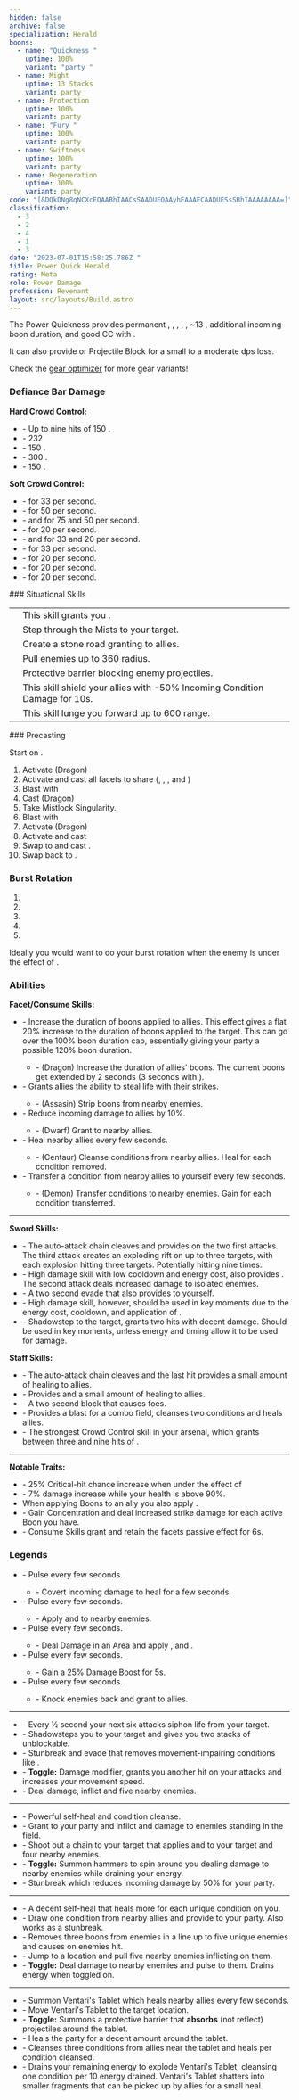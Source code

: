 ```yaml
---
hidden: false
archive: false
specialization: Herald
boons:
  - name: "Quickness "
    uptime: 100%
    variant: "party "
  - name: Might
    uptime: 13 Stacks
    variant: party
  - name: Protection
    uptime: 100%
    variant: party
  - name: "Fury "
    uptime: 100%
    variant: party
  - name: Swiftness
    uptime: 100%
    variant: party
  - name: Regeneration
    uptime: 100%
    variant: party
code: "[&DQkDNg8qNCXcEQAABhIAACsSAADUEQAAyhEAAAECAADUESsSBhIAAAAAAAA=]"
classification:
  - 3
  - 2
  - 4
  - 1
  - 3
date: "2023-07-01T15:58:25.786Z "
title: Power Quick Herald
rating: Meta
role: Power Damage
profession: Revenant
layout: src/layouts/Build.astro
---
```

 
The Power Quickness <Specialization name="Herald"/> provides permanent <Boon name="Quickness"/>, <Boon name="Fury"/>, <Boon name="Protection"/>, <Boon name="Swiftness"/>, <Boon name="Regeneration"/>, ~13 <Boon name="Might"/>, additional incoming boon duration, and good CC with <Skill name="Surge of the mists"/>.

It can also provide <Boon name="Stability"/> or Projectile Block for a small to a moderate dps loss.

<Divider text="Equipment"/>
<CharacterWithAr>
<Character title="" gear='{"attributes":{"profession":"Revenant","specialization":"Herald","data":{"Health":22574,"Armor":2496,"Power":3845,"Precision":1946,"Toughness":1225,"Vitality":1460,"Ferocity":1228,"Condition Damage":500,"Expertise":0,"Concentration":451,"Healing Power":0,"Agony Resistance":150,"Condition Duration":0,"Boon Duration":0.30066666666666664,"Critical Chance":1.0004761904761905,"Critical Damage":2.3186666666666667,"Power Coefficient":2821,"Power2 Coefficient":0,"Burning Coefficient":1.44,"Bleeding Coefficient":0,"Poison Coefficient":0,"Torment Coefficient":0,"Confusion Coefficient":0,"Flat DPS":0,"Maximum Health":0.10000000000000009,"Siphon Base Coefficient":139.75,"Effective Power":33108.51487604055,"NonCrit Effective Power":14279.11797414055,"Power DPS":35964.23583569903,"Power2 DPS":0,"Siphon DPS":164.20625,"Bleeding Damage":86.125,"Bleeding Stacks":0,"Bleeding DPS":0,"Burning Damage":345.328125,"Burning Stacks":1.44,"Burning DPS":497.2725,"Confusion Damage":108.153125,"Confusion Stacks":0,"Confusion DPS":0,"Poison Damage":105.171875,"Poison Stacks":0,"Poison DPS":0,"Torment Damage":127.19999999999999,"Torment Stacks":0,"Torment DPS":0,"Damage":36625.71458569903,"Effective Health":112128764.17910449,"Survivability":57004.96399547763,"Effective Healing":390,"Healing":390}},"armor":{"weight":"Heavy","helmAffix":"Diviner","helmRuneId":24836,"helmRune":"Scholar","helmRuneCount":6,"helmInfusionId":37131,"shouldersAffix":"Assassin","shouldersRuneId":24836,"shouldersRune":"Scholar","shouldersRuneCount":6,"shouldersInfusionId":37131,"coatAffix":"Berserker","coatRuneId":24836,"coatRune":"Scholar","coatRuneCount":6,"coatInfusionId":37131,"glovesAffix":"Berserker","glovesRuneId":24836,"glovesRune":"Scholar","glovesRuneCount":6,"glovesInfusionId":37131,"leggingsAffix":"Berserker","leggingsRuneId":24836,"leggingsRune":"Scholar","leggingsRuneCount":6,"leggingsInfusionId":37131,"bootsAffix":"Berserker","bootsRuneId":24836,"bootsRune":"Scholar","bootsRuneCount":6,"bootsInfusionId":37131},"weapon":{"weapon1MainId":30699,"weapon1MainType":"Sword","weapon1MainSigil1Id":24615,"weapon1MainAffix":"Berserker","weapon1MainInfusion1Id":37131,"weapon1OffId":30699,"weapon1OffType":"Sword","weapon1OffSigilId":24868,"weapon1OffAffix":"Berserker","weapon1OffInfusionId":37131,"weapon2MainId":30698,"weapon2MainType":"Staff","weapon2MainSigil1Id":24615,"weapon2MainAffix":"Berserker","weapon2MainInfusion1Id":37131,"weapon2MainInfusion2Id":37131,"weapon2MainSigil2Id":24868},"backAndTrinket":{"backItemAffix":"Diviner","backItemInfusion1Id":37131,"backItemInfusion2Id":37131,"amuletAffix":"Berserker","ring1Affix":"Berserker","ring1Infusion1Id":37131,"ring1Infusion2Id":37131,"ring1Infusion3Id":37131,"ring2Affix":"Berserker","ring2Infusion1Id":37131,"ring2Infusion2Id":37131,"ring2Infusion3Id":37131,"accessory1Affix":"Berserker","accessory1InfusionId":37131,"accessory2Affix":"Berserker","accessory2InfusionId":37131},"consumables":{"foodId":91805,"utilityId":77569},"skills":[],"legends":{"legend1Id":28134,"legend2Id": 28085},"assumedBuffs":{"value":[{"id":"might","type":"Boon"},{"id":"fury","type":"Boon"},{"id":"protection","type":"Boon"},{"id":"vulnerability","type":"Condition"},{"id":"jade-bot","gw2id":96613,"type":"Item"},{"id":"omnipotion","gw2id":79722,"type":"Item"}]},"traits":{"selection":[[1767,1765,1800],[1761,1774,1719],[1806,1738,1772]],"lines":[15,3,52]}}'>

Check the [gear optimizer](https://optimizer.discretize.eu/) for more gear variants!

</Character>

<Character title="" gear='{"attributes":{"profession":"Revenant","specialization":"Herald","data":{"Health":23762,"Armor":2604,"Power":3880,"Precision":1961,"Toughness":1333,"Vitality":1568,"Ferocity":1256,"Condition Damage":500,"Expertise":0,"Concentration":453,"Healing Power":0,"Agony Resistance":222,"Condition Duration":0,"Boon Duration":0.302,"Critical Chance":1.0076190476190476,"Critical Damage":2.3373333333333335,"Power Coefficient":2821,"Power2 Coefficient":0,"Burning Coefficient":1.44,"Bleeding Coefficient":0,"Poison Coefficient":0,"Torment Coefficient":0,"Confusion Coefficient":0,"Flat DPS":0,"Maximum Health":0.10000000000000009,"Siphon Base Coefficient":139.75,"Effective Power":33678.862584354865,"NonCrit Effective Power":14409.096941395406,"Power DPS":36583.77795551216,"Power2 DPS":0,"Siphon DPS":164.20625,"Bleeding Damage":86.125,"Bleeding Stacks":0,"Bleeding DPS":0,"Burning Damage":345.328125,"Burning Stacks":1.44,"Burning DPS":497.2725,"Confusion Damage":108.153125,"Confusion Stacks":0,"Confusion DPS":0,"Poison Damage":105.171875,"Poison Stacks":0,"Poison DPS":0,"Torment Damage":127.19999999999999,"Torment Stacks":0,"Torment DPS":0,"Damage":37245.25670551216,"Effective Health":123136811.94029853,"Survivability":62601.3278801721,"Effective Healing":390,"Healing":390}},"armor":{"weight":"Heavy","helmAffix":"Berserker","helmRuneId":24836,"helmRune":"Scholar","helmRuneCount":6,"helmInfusionId":37131,"shouldersAffix":"Berserker","shouldersRuneId":24836,"shouldersRune":"Scholar","shouldersRuneCount":6,"shouldersInfusionId":37131,"coatAffix":"Berserker","coatRuneId":24836,"coatRune":"Scholar","coatRuneCount":6,"coatInfusionId":37131,"glovesAffix":"Berserker","glovesRuneId":24836,"glovesRune":"Scholar","glovesRuneCount":6,"glovesInfusionId":37131,"leggingsAffix":"Berserker","leggingsRuneId":24836,"leggingsRune":"Scholar","leggingsRuneCount":6,"leggingsInfusionId":37131,"bootsAffix":"Berserker","bootsRuneId":24836,"bootsRune":"Scholar","bootsRuneCount":6,"bootsInfusionId":37131},"weapon":{"weapon1MainId":30699,"weapon1MainType":"Sword","weapon1MainSigil1Id":24615,"weapon1MainAffix":"Berserker","weapon1MainInfusion1Id":37131,"weapon1OffId":30699,"weapon1OffType":"Sword","weapon1OffSigilId":24868,"weapon1OffAffix":"Berserker","weapon1OffInfusionId":37131,"weapon2MainId":30698,"weapon2MainType":"Staff","weapon2MainSigil1Id":24615,"weapon2MainAffix":"Berserker","weapon2MainInfusion1Id":37131,"weapon2MainInfusion2Id":37131,"weapon2MainSigil2Id":24868},"backAndTrinket":{"backItemAffix":"Berserker","backItemInfusion1Id":37131,"backItemInfusion2Id":37131,"amuletAffix":"Berserker","ring1Affix":"Berserker","ring1Infusion1Id":37131,"ring1Infusion2Id":37131,"ring1Infusion3Id":37131,"ring2Affix":"Berserker","ring2Infusion1Id":37131,"ring2Infusion2Id":37131,"ring2Infusion3Id":37131,"accessory1Affix":"Berserker","accessory1InfusionId":37131,"accessory2Affix":"Berserker","accessory2InfusionId":37131},"consumables":{"foodId":91805,"utilityId":77569},"skills":[],"legends":{"legend1Id":28134,"legend2Id": 28085},"assumedBuffs":{"value":[{"id":"might","type":"Boon"},{"id":"fury","type":"Boon"},{"id":"protection","type":"Boon"},{"id":"vulnerability","type":"Condition"},{"id":"jade-bot","gw2id":96613,"type":"Item"},{"id":"omnipotion","gw2id":79722,"type":"Item"}]},"traits":{"selection":[[1767,1765,1800],[1761,1774,1719],[1806,1738,1772]],"lines":[15,3,52]}}'>
</Character>

</CharacterWithAr>

<Divider text="Build"/>
<Grid>
<GridItem sm="8">
<Traits traits1="Devastation" traits1Selected="Unsuspecting Strikes,Notoriety,Swift Termination" traits2="Invocation" traits2Selected="Rising Tide,Spirit Boon, Roiling Mists" traits3="Herald" traits3Selected="Core Value, Shared Empowerment, Draconic Echo"/>

### Defiance Bar Damage

**Hard Crowd Control:**

- <Skill name="Surge of the Mists"/> - Up to nine hits of 150 <Control name="Knockback"/>.
- <Skill name="Chaotic Release"/> - 232 <Control name="Launch"/>
- <Skill name="Energy Expulsion"/> - 150 <Control name="Knockback"/>.
- <Skill name="Jade Winds"/> - 300 <Control name="Stun"/>.
- <Skill name="Call to Anguish"/> - 150 <Control name="Pull"/>.

**Soft Crowd Control:**

- <Skill name="Chilling Isolation"/> - <Condition name="Chilled"/> for 33 per second.
- <Skill name="Shackling Wave"/> - <Condition name="Immobile"/> for 50 per second.
- <Skill name="Forced Engagement"/> - <Condition name="Taunt"/> and <Condition name="Slow"/> for 75 and 50 per second.
- <Skill name="Gaze of Darkness"/> - <Condition name="Blinded"/> for 20 per second.
- <Skill name="Elemental Blast"/> - <Condition name="Chilled"/> and <Condition name="Weakness"/> for 33 and 20 per second.
- <Skill name="Banish Enchantment"/> - <Condition name="Chilled"/> for 33 per second.
- <Skill name="Warding Rift"/> - <Condition name="Blinded"/> for 20 per second.
- <Skill name="Inspiring Reinforcement"/> - <Condition name="Weakness"/> for 20 per second.
- <Skill name="Mender's Rebuke"/> - <Condition name="Weakness"/> for 20 per second.

</GridItem>
<GridItem sm="4">
### Situational Skills

|                                                                |                                                                                                              |
| -------------------------------------------------------------- | ------------------------------------------------------------------------------------------------------------ |
| <Skill id="28075" size="big" disableText/>                     | This <Specialization name="Herald"/> skill grants you <Effect name="Superspeed"/>.                           |
| <Skill name="Phase Traversal" size="big" disableText/>         | Step through the Mists to your target.                                                                       |
| <Skill name="Inspiring Reinforcement" size="big" disableText/> | Create a stone road granting <Boon name="Stability"/> to allies.                                             |
| <Skill name="Call to Anguish" size="big" disableText/>         | Pull enemies up to 360 radius.                                                                               |
| <Skill name="Protective Solace" size="big" disableText/>       | Protective barrier blocking enemy projectiles.                                                               |
| <Skill name="Breakrazor's Bastion" size="big" disableText/>    | This <Specialization name="Renegade"/> skill shield your allies with -50% Incoming Condition Damage for 10s. |
| <Skill name="Nomad's Advance" size="big" disableText/>         | This <Specialization name="Vindicator"/> skill lunge you forward up to 600 range.                            |

</GridItem>
</Grid>

<Divider text="Details"/>
### Precasting

Start on <Skill name="Legendary Dragon Stance"/>.

1. Activate <Skill name="Facet of Nature"/> (Dragon)
2. Activate and cast all facets to share <Boon name="Quickness"/> (<Skill name="Infuse Light"/>, <Skill name="Gaze of Darkness"/>, <Skill name="Elemental Blast"/>, <Skill name="Burst of Strength"/> and <Skill name="Chaotic Release"/>)
3. Blast <Boon name="Might"/> with <Skill name="Renewing Wave"/>
4. Cast <Skill name="True Nature"/> (Dragon)
5. Take Mistlock Singularity.
6. Blast <Boon name="Might"/> with <Skill name="Renewing Wave"/>
7. Activate <Skill name="Facet of Nature"/> (Dragon)
8. Activate and cast <Skill name="Infuse Light"/>
9. Swap to <Skill name="Legendary Assassin Stance"/> and cast <Skill name="Enchanted Daggers"/>.
10. Swap back to <Skill name="Legendary Dragon Stance"/>.

### Burst Rotation

1.  <Skill name="Burst of Strength"/>
2.  <Skill name="Elemental Blast" />
3.  <Skill name="Chilling Isolation"/>
4.  <Skill name="Shackling Wave"/>
5.  <Skill name="Deathstrike"/>

Ideally you would want to do your burst rotation when the enemy is under the effect of <Effect name="Exposed"/>.

### Abilities
**Facet/Consume Skills:**
- <Skill name="facetofnature" /> - Increase the duration of boons applied to allies. This effect gives a flat 20% increase to the duration of boons applied to the target. This can go over the 100% boon duration cap, essentially giving your party a possible 120% boon duration.
  - <Skill name="truenature" /> - (Dragon)  Increase the duration of allies' boons. The current boons get extended by 2 seconds (3 seconds with <Trait name="Core Value"/>).
- <Skill name="facetofnature" /> - Grants allies the ability to steal life with their strikes.
  - <Skill name="truenature" /> - (Assasin) Strip boons from nearby enemies. 
- <Skill name="facetofnature" /> - Reduce incoming damage to allies by 10%. 
  - <Skill name="truenature" /> - (Dwarf) Grant <Boon name="Stability"/> to nearby allies. 
- <Skill name="facetofnature" /> - Heal nearby allies every few seconds.
  - <Skill name="truenature" /> - (Centaur) Cleanse conditions from nearby allies. Heal for each condition removed.
- <Skill name="facetofnature" /> - Transfer a condition from nearby allies to yourself every few seconds.
  - <Skill name="truenature" /> - (Demon) Transfer conditions to nearby enemies. Gain <Boon name="Might"/> for each condition transferred.

---

**Sword Skills:**

- <Skill name="Preparation Thrust"/> - The auto-attack chain cleaves and provides <Condition name="Vulnerability"/> on the two first attacks. The third attack creates an exploding rift on up to three targets, with each explosion hitting three targets. Potentially hitting nine times.
- <Skill name="Chilling Isolation"/> - High damage skill with low cooldown and energy cost, also provides <Condition name="Chilled"/>. The second attack deals increased damage to isolated enemies.
- <Skill name="Unrelenting Assault"/> - A two second evade that also provides <Boon name="Might"/> to yourself.
- <Skill name="Shackling Wave"/> - High damage skill, however, should be used in key moments due to the energy cost, cooldown, and application of <Condition name="Vulnerability"/>.
- <Skill name="Death strike"/> - Shadowstep to the target, grants two hits with decent damage. Should be used in key moments, unless energy and timing allow it to be used for damage.

**Staff Skills:**

- <Skill name="Rapid Swipe"/> - The auto-attack chain cleaves and the last hit provides a small amount of healing to allies.
- <Skill name="Menders Rebuke"/> - Provides <Condition name="Weakness"/> and a small amount of healing to allies.
- <Skill name="Warding Rift"/> - A two second block that causes <Condition name="Blinded"/> foes.
- <Skill name="Renewing Wave"/> - Provides a blast for a combo field, cleanses two conditions and heals allies.
- <Skill name="Surge of the Mists"/> - The strongest Crowd Control skill in your arsenal, which grants between three and nine hits of <Control name="Knockback"/>.

---

**Notable Traits:**

- <Trait name="roilingmists" /> - 25% Critical-hit chance increase when under the effect of <Boon name="Fury" />
- <Trait name="Rising Tide"/> - 7% damage increase while your health is above 90%.
- <Trait name="sharedempowerment" /> When applying Boons to an ally you also apply <Boon name="Might" />.
- <Trait name="reinforcedpotency" /> - Gain Concentration and deal increased strike damage for each active Boon you have.
- <Trait name="draconicecho" /> - Consume Skills grant <Boon name="Quickness" /> and retain the facets passive effect for 6s.

### Legends

**<Skill name="Legendary Dragon Stance"/>**

- <Skill name="facetoflight" /> - Pulse <Boon name="Regeneration" /> every few seconds.
  - <Skill name="infuselight" /> - Covert incoming damage to heal for a few seconds.
- <Skill name="facetofdarkness" /> - Pulse <Boon name="Fury" /> every few seconds.
  - <Skill name="gazeofdarkness"/> - Apply <Condition name="Blinded" /> and <Effect name="Revealed" /> to nearby enemies.
- <Skill name="facetofelements" /> - Pulse <Boon name="Swiftness" /> every few seconds.
  - <Skill name="elementalblast" /> - Deal Damage in an Area and apply <Condition name="Burning" />, <Condition name="Chilled" /> and <Condition name="Weakness" />.
- <Skill name="facetofstrength" /> - Pulse <Boon name="Might" /> every few seconds.
  - <Skill name="burstofstrength" /> - Gain a 25% Damage Boost for 5s.
- <Skill name="facetofchaos" /> - Pulse <Boon name="Protection" /> every few seconds.
  - <Skill name="chaoticrelease" /> - Knock enemies back and grant <Effect name="Superspeed" /> to allies.

---

**<Skill name="Legendary Assassin Stance"/>**

- <Skill name="Enchanted Daggers"/> - Every ½ second your next six attacks siphon life from your target.
- <Skill name="Phase Traversal"/> - Shadowsteps you to your target and gives you two stacks of unblockable.
- <Skill name="Riposting Shadows"/> - Stunbreak and evade that removes movement-impairing conditions like <Condition name="Crippled"/>.
- <Skill name="Impossible Odds"/> - **Toggle:** Damage modifier, grants you another hit on your attacks and increases your movement speed.
- <Skill name="Jade Winds"/> - Deal damage, inflict <Condition name="Vulnerability"/> and <Control name="Stun"/> five nearby enemies.

---

**<Skill name="Legendary Dwarf Stance"/>**

- <Skill name="Soothing Stone"/> - Powerful self-heal and condition cleanse.
- <Skill name="Inspiring Reinforcement"/> - Grant <Boon name="Stability"/> to your party and inflict <Condition name="Weakness"/> and damage to enemies standing in the field.
- <Skill name="Forced Engagement"/> - Shoot out a chain to your target that applies <Condition name="Taunt"/> and <Condition name="Slow"/> to your target and four nearby enemies.
- <Skill name="Vengeful Hammers"/> - **Toggle:** Summon hammers to spin around you dealing damage to nearby enemies while draining your energy.
- <Skill name="Rite of the Great Dwarf"/> - Stunbreak which reduces incoming damage by 50% for your party.

---

**<Skill name="Legendary Demon Stance"/>**

- <Skill name="Empowering Misery"/> - A decent self-heal that heals more for each unique condition on you.
- <Skill name="Pain Absorption"/> - Draw one condition from nearby allies and provide <Boon name="Resistance"/> to your party. Also works as a stunbreak.
- <Skill name="Banish Enchantment"/> - Removes three boons from enemies in a line up to five unique enemies and causes <Condition name="Chilled"/> on enemies hit.
- <Skill name="Call to Anguish"/> - Jump to a location and pull five nearby enemies inflicting <Condition name="Chilled"/> on them.
- <Skill name="Embrace the Darkness"/> - **Toggle:** Deal damage to nearby enemies and pulse <Condition name="Torment"/> to them. Drains energy when toggled on.

---

**<Skill name="Legendary Centaur Stance"/>**

- <Skill name="Project Tranquility"/> - Summon Ventari's Tablet which heals nearby allies every few seconds.
- <Skill name="Ventaris Will"/> - Move Ventari's Tablet to the target location.
- <Skill name="Protective Solace"/> - **Toggle:** Summons a protective barrier that **absorbs** (not reflect) projectiles around the tablet.
- <Skill name="Natural Harmony"/> - Heals the party for a decent amount around the tablet.
- <Skill name="Purifying Essence"/> - Cleanses three conditions from allies near the tablet and heals per condition cleansed.
- <Skill name="Energy Expulsion"/> - Drains your remaining energy to explode Ventari's Tablet, cleansing one condition per 10 energy drained. Ventari's Tablet shatters into smaller fragments that can be picked up by allies for a small heal.
